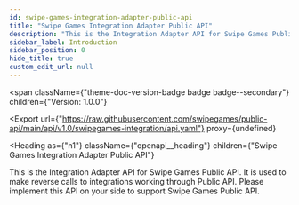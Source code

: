 ```yaml
---
id: swipe-games-integration-adapter-public-api
title: "Swipe Games Integration Adapter Public API"
description: "This is the Integration Adapter API for Swipe Games Public API."
sidebar_label: Introduction
sidebar_position: 0
hide_title: true
custom_edit_url: null
---
```



<span
  className={"theme-doc-version-badge badge badge--secondary"}
  children={"Version: 1.0.0"}
>
</span>

<Export
  url={"https://raw.githubusercontent.com/swipegames/public-api/main/api/v1.0/swipegames-integration/api.yaml"}
  proxy={undefined}
>
  
</Export>

<Heading
  as={"h1"}
  className={"openapi__heading"}
  children={"Swipe Games Integration Adapter Public API"}
>
</Heading>



This is the Integration Adapter API for Swipe Games Public API.
It is used to make reverse calls to integrations working through Public API.
Please implement this API on your side to support Swipe Games Public API.



      